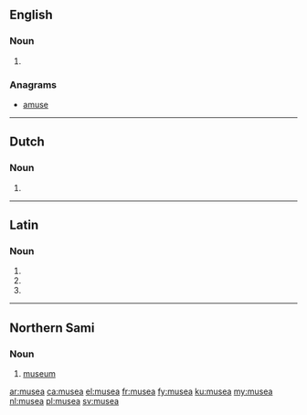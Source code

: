 ==English==

===Noun===
{{head|en|plural}} {{p}}

# {{plural of|museum|lang=en|nocat=1}}

===Anagrams===
* [[amuse#English|amuse]]

----

==Dutch==

===Noun===
{{head|nl}}

# {{nl-noun form of|pl|museum}}

----

==Latin==

===Noun===
{{la-noun-form|mūsēa}}

# {{inflection of|mūsēum||nom|p|lang=la}}
# {{inflection of|mūsēum||acc|p|lang=la}}
# {{inflection of|mūsēum||voc|p|lang=la}}

----

==Northern Sami==

===Noun===
{{head|se|noun}}

# [[museum]]

[[ar:musea]]
[[ca:musea]]
[[el:musea]]
[[fr:musea]]
[[fy:musea]]
[[ku:musea]]
[[my:musea]]
[[nl:musea]]
[[pl:musea]]
[[sv:musea]]